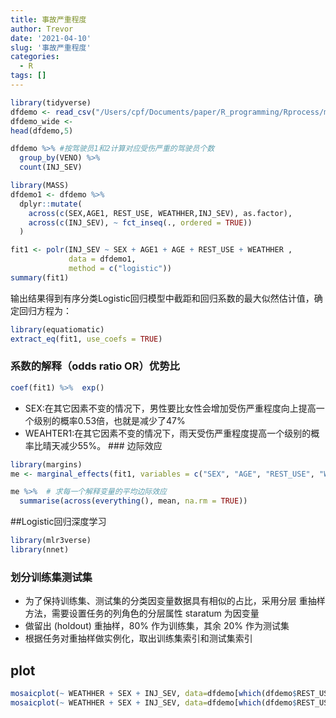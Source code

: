 ```yaml
---
title: 事故严重程度
author: Trevor
date: '2021-04-10'
slug: '事故严重程度'
categories:
  - R
tags: []
---
```


```r
library(tidyverse)
dfdemo <- read_csv("/Users/cpf/Documents/paper/R_programming/Rprocess/mydata/dfdemo.csv")
dfdemo_wide <- 
head(dfdemo,5)
```

```r
dfdemo %>% #按驾驶员1和2计算对应受伤严重的驾驶员个数
  group_by(VENO) %>% 
  count(INJ_SEV)
```


```r
library(MASS)
dfdemo1 <- dfdemo %>% 
  dplyr::mutate(
    across(c(SEX,AGE1, REST_USE, WEATHHER,INJ_SEV), as.factor),
    across(c(INJ_SEV), ~ fct_inseq(., ordered = TRUE))
  )

fit1 <- polr(INJ_SEV ~ SEX + AGE1 + AGE + REST_USE + WEATHHER ,
             data = dfdemo1, 
             method = c("logistic"))
summary(fit1)
```
输出结果得到有序分类Logistic回归模型中截距和回归系数的最大似然估计值，确定回归方程为：
```r
library(equatiomatic)
extract_eq(fit1, use_coefs = TRUE)
```
### 系数的解释（odds ratio OR）优势比

```r
coef(fit1) %>%  exp()
```
* SEX:在其它因素不变的情况下，男性要比女性会增加受伤严重程度向上提高一个级别的概率0.53倍，也就是减少了47%
* WEAHTER1:在其它因素不变的情况下，雨天受伤严重程度提高一个级别的概率比晴天减少55%。
### 边际效应
```r
library(margins)
me <- marginal_effects(fit1, variables = c("SEX", "AGE", "REST_USE", "WEATHHER"))

me %>%  # 求每一个解释变量的平均边际效应
  summarise(across(everything(), mean, na.rm = TRUE))
```

##Logistic回归深度学习
```r
library(mlr3verse)
library(nnet)

```
### 划分训练集测试集
* 为了保持训练集、测试集的分类因变量数据具有相似的占比，采用分层 重抽样方法，需要设置任务的列角色的分层属性 staratum 为因变量
* 做留出 (holdout) 重抽样，80% 作为训练集，其余 20% 作为测试集
* 根据任务对重抽样做实例化，取出训练集索引和测试集索引

## plot
```r
mosaicplot(~ WEATHHER + SEX + INJ_SEV, data=dfdemo[which(dfdemo$REST_USE=="1"),], shade = TRUE, lengend = TRUE)
mosaicplot(~ WEATHHER + SEX + INJ_SEV, data=dfdemo[which(dfdemo$REST_USE=="0"),], shade = TRUE, lengend = TRUE)

```